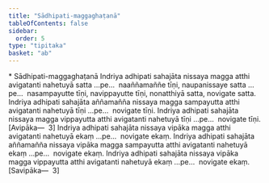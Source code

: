 ```yaml
---
title: "Sādhipati-maggaghaṭanā"
tableOfContents: false
sidebar:
  order: 5
type: "tipitaka"
basket: "ab"
---
```



<DynamicBreadcrumb />

<Paragraph type="center">
* Sādhipati-maggaghaṭanā
</Paragraph>

<Division number="467">

<Paragraph number="1523">
Indriya adhipati sahajāta nissaya magga atthi avigatanti nahetuyā satta …pe…  naaññamaññe tīṇi, naupanissaye satta …pe…  nasampayutte tīṇi, navippayutte tīṇi, nonatthiyā satta, novigate satta.
</Paragraph>

<Paragraph number="1524">
Indriya adhipati sahajāta aññamañña nissaya magga sampayutta atthi avigatanti nahetuyā tīṇi …pe…  novigate tīṇi.
</Paragraph>

<Paragraph number="1525">
Indriya adhipati sahajāta nissaya magga vippayutta atthi avigatanti nahetuyā tīṇi …pe…  novigate tīṇi. [Avipāka—  3]
</Paragraph>

<Paragraph number="1526">
Indriya adhipati sahajāta nissaya vipāka magga atthi avigatanti nahetuyā ekaṃ …pe…  novigate ekaṃ.
</Paragraph>

<Paragraph number="1527">
Indriya adhipati sahajāta aññamañña nissaya vipāka magga sampayutta atthi avigatanti nahetuyā ekaṃ …pe…  novigate ekaṃ.
</Paragraph>

<Paragraph number="1528">
Indriya adhipati sahajāta nissaya vipāka magga vippayutta atthi avigatanti nahetuyā ekaṃ …pe…  novigate ekaṃ. [Savipāka—  3]
</Paragraph>
</Division>